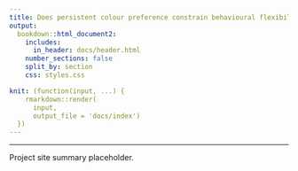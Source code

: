 ```yaml
---
title: Does persistent colour preference constrain behavioural flexibility in Heliconius butterflies?
output:
  bookdown::html_document2:
    includes:
      in_header: docs/header.html
    number_sections: false
    split_by: section
    css: styles.css

knit: (function(input, ...) {
    rmarkdown::render(
      input,
      output_file = 'docs/index')
  })
---
```


***

Project site summary placeholder.
